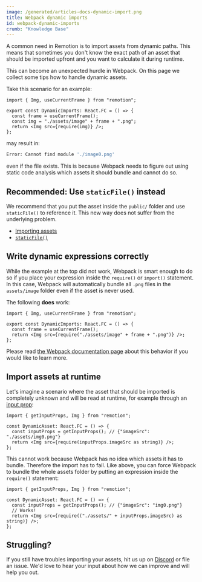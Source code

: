 ```yaml
---
image: /generated/articles-docs-dynamic-import.png
title: Webpack dynamic imports
id: webpack-dynamic-imports
crumb: "Knowledge Base"
---
```


A common need in Remotion is to import assets from dynamic paths. This means that sometimes you don't know the exact path of an asset that should be imported upfront and you want to calculate it during runtime.

This can become an unexpected hurdle in Webpack. On this page we collect some tips how to handle dynamic assets.

Take this scenario for an example:

```tsx twoslash
import { Img, useCurrentFrame } from "remotion";

export const DynamicImports: React.FC = () => {
  const frame = useCurrentFrame();
  const img = "./assets/image" + frame + ".png";
  return <Img src={require(img)} />;
};
```

may result in:

```bash
Error: Cannot find module './image0.png'
```

even if the file exists. This is because Webpack needs to figure out using static code analysis which assets it should bundle and cannot do so.

## Recommended: Use `staticFile()` instead

We recommend that you put the asset inside the `public/` folder and use `staticFile()` to reference it. This new way does not suffer from the underlying problem.

- [Importing assets](/docs/assets)
- [`staticFile()`](/docs/staticfile)

## Write dynamic expressions correctly

While the example at the top did not work, Webpack is smart enough to do so if you place your expression inside the `require()` or `import()` statement. In this case, Webpack will automatically bundle all `.png` files in the `assets/image` folder even if the asset is never used.

The following **does** work:

```tsx twoslash
import { Img, useCurrentFrame } from "remotion";

export const DynamicImports: React.FC = () => {
  const frame = useCurrentFrame();
  return <Img src={require("./assets/image" + frame + ".png")} />;
};
```

Please read [the Webpack documentation page](https://webpack.js.org/api/module-methods/#dynamic-expressions-in-import) about this behavior if you would like to learn more.

## Import assets at runtime

Let's imagine a scenario where the asset that should be imported is completely unknown and will be read at runtime, for example through an [input prop](/docs/get-input-props):

```tsx twoslash
import { getInputProps, Img } from "remotion";

const DynamicAsset: React.FC = () => {
  const inputProps = getInputProps(); // {"imageSrc": "./assets/img0.png"}
  return <Img src={require(inputProps.imageSrc as string)} />;
};
```

This cannot work because Webpack has no idea which assets it has to bundle. Therefore the import has to fail.
Like above, you can force Webpack to bundle the whole assets folder by putting an expression inside the `require()` statement:

```tsx twoslash
import { getInputProps, Img } from "remotion";

const DynamicAsset: React.FC = () => {
  const inputProps = getInputProps(); // {"imageSrc": "img0.png"}
  // Works!
  return <Img src={require(("./assets/" + inputProps.imageSrc) as string)} />;
};
```

## Struggling?

If you still have troubles importing your assets, hit us up on [Discord](https://remotion.dev/discord) or file an issue. We'd love to hear your input about how we can improve and will help you out.
